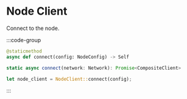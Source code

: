 # Node Client

Connect to the node.

:::code-group

```python [Python]
@staticmethod
async def connect(config: NodeConfig) -> Self
```

```typescript [TypeScript]
static async connect(network: Network): Promise<CompositeClient>
```

```rust [Rust]
let node_client = NodeClient::connect(config);
```

:::
